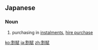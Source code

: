 ==Japanese==
{{ja-kanjitab|割|賦}}

===Noun===
{{ja-noun|かっぷ}}

# purchasing in [[instalment]]s, [[hire purchase]]

[[ko:割賦]]
[[ja:割賦]]
[[zh:割賦]]